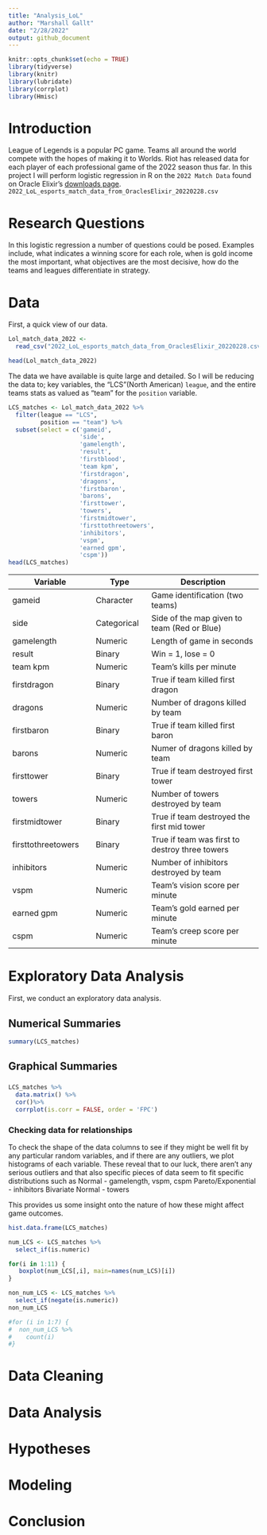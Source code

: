 ```yaml
---
title: "Analysis_LoL"
author: "Marshall Gallt"
date: "2/28/2022"
output: github_document
---
```


```r
knitr::opts_chunk$set(echo = TRUE)
library(tidyverse)
library(knitr)
library(lubridate)
library(corrplot)
library(Hmisc)

```


# Introduction

League of Legends is a popular PC game. Teams all around the world compete with
the hopes of making it to Worlds. Riot has released data for each player of each
professional game of the 2022 season thus far. In this project I will perform 
logistic regression in R on the `2022 Match Data` found on Oracle Elixir's 
[downloads page](https://oracleselixir.com/tools/downloads).
`2022_LoL_esports_match_data_from_OraclesElixir_20220228.csv`


# Research Questions

In this logistic regression a number of questions could be posed. Examples
include, what indicates a winning score for each role, when is gold income the
most important, what objectives are the most decisive, how do the teams and
leagues differentiate in strategy.

# Data

First, a quick view of our data.


```r

Lol_match_data_2022 <- 
  read_csv("2022_LoL_esports_match_data_from_OraclesElixir_20220228.csv")

head(Lol_match_data_2022)

```

The data we have available is quite large and detailed. So I will be reducing 
the data to; key variables, the "LCS"(North American) `league`, and the entire 
teams stats as valued as "team" for the `position` variable.

```r

LCS_matches <- Lol_match_data_2022 %>%
  filter(league == "LCS",
         position == "team") %>%
  subset(select = c('gameid',
                    'side',
                    'gamelength',
                    'result',
                    'firstblood',
                    'team kpm',
                    'firstdragon',
                    'dragons',
                    'firstbaron',
                    'barons',
                    'firsttower',
                    'towers',
                    'firstmidtower',
                    'firsttothreetowers',
                    'inhibitors',
                    'vspm',
                    'earned gpm',
                    'cspm'))
head(LCS_matches)

```

Variable | Type | Description
---------|------|------------
gameid | Character | Game identification (two teams)
side | Categorical | Side of the map given to team (Red or Blue)
gamelength | Numeric | Length of game in seconds
result | Binary | Win = 1, lose = 0
team kpm | Numeric | Team's kills per minute
firstdragon | Binary | True if team killed first dragon
dragons | Numeric | Number of dragons killed by team
firstbaron | Binary | True if team killed first baron
barons | Numeric | Numer of dragons killed by team
firsttower | Binary | True if team destroyed first tower
towers | Numeric | Number of towers destroyed by team
firstmidtower | Binary | True if team destroyed the first mid tower
firsttothreetowers | Binary | True if team was first to destroy three towers
inhibitors | Numeric | Number of inhibitors destroyed by team
vspm | Numeric | Team's vision score per minute
earned gpm | Numeric | Team's gold earned per minute
cspm | Numeric | Team's creep score per minute


# Exploratory Data Analysis

First, we conduct an exploratory data analysis.



## Numerical Summaries

```r
summary(LCS_matches)

```


## Graphical Summaries

### 

```r

LCS_matches %>%
  data.matrix() %>%
  cor()%>%
  corrplot(is.corr = FALSE, order = 'FPC')

```
### Checking data for relationships
To check the shape of the data columns to see if they might be well fit by
any particular random variables, and if there are any outliers, 
we plot histograms of each variable. These reveal that to our luck, there
aren't any serious outliers and that also specific pieces of data seem to fit
specific distributions such as
Normal - gamelength, vspm, cspm
Pareto/Exponential - inhibitors
Bivariate Normal - towers

This provides us some insight onto the nature of how these might affect game 
outcomes.

```r
hist.data.frame(LCS_matches)
```

```r

num_LCS <- LCS_matches %>%
  select_if(is.numeric)

for(i in 1:11) {
   boxplot(num_LCS[,i], main=names(num_LCS)[i])
}

```
```r

non_num_LCS <- LCS_matches %>%
  select_if(negate(is.numeric))
non_num_LCS

#for (i in 1:7) {
#  non_num_LCS %>%
#    count(i)
#}


```

# Data Cleaning



# Data Analysis



# Hypotheses



# Modeling



# Conclusion




